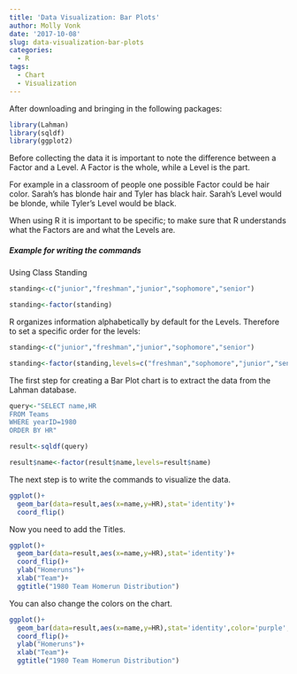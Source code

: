 ```yaml
---
title: 'Data Visualization: Bar Plots'
author: Molly Vonk
date: '2017-10-08'
slug: data-visualization-bar-plots
categories:
  - R
tags:
  - Chart
  - Visualization
---
```


After downloading and bringing in the following packages: 

```r
library(Lahman)
library(sqldf)
library(ggplot2)
```

Before collecting the data it is important to note the difference between a Factor and a Level. A Factor is the whole, while a Level is the part.

For example in a classroom of people one possible Factor could be hair color. Sarah's has blonde hair and Tyler has black hair. Sarah's Level would be blonde, while Tyler's Level would be black.

When using R it is important to be specific; to make sure that R understands what the Factors are and what the Levels are.

##### Example for writing the commands

Using Class Standing

```r
standing<-c("junior","freshman","junior","sophomore","senior")

standing<-factor(standing)
```

R organizes information alphabetically by default for the Levels. Therefore to set a specific order for the levels:

```r
standing<-c("junior","freshman","junior","sophomore","senior")

standing<-factor(standing,levels=c("freshman","sophomore","junior","senior"))
```

The first step for creating a Bar Plot chart is to extract the data from the Lahman database.

```r
query<-"SELECT name,HR
FROM Teams
WHERE yearID=1980
ORDER BY HR"

result<-sqldf(query)

result$name<-factor(result$name,levels=result$name)
```

The next step is to write the commands to visualize the data.

```r
ggplot()+
  geom_bar(data=result,aes(x=name,y=HR),stat='identity')+
  coord_flip()
```

Now you need to add the Titles.

```r
ggplot()+
  geom_bar(data=result,aes(x=name,y=HR),stat='identity')+
  coord_flip()+
  ylab("Homeruns")+
  xlab("Team")+
  ggtitle("1980 Team Homerun Distribution")
```

You can also change the colors on the chart.

```r
ggplot()+
  geom_bar(data=result,aes(x=name,y=HR),stat='identity',color='purple',fill='pink')+
  coord_flip()+
  ylab("Homeruns")+
  xlab("Team")+
  ggtitle("1980 Team Homerun Distribution")
```


